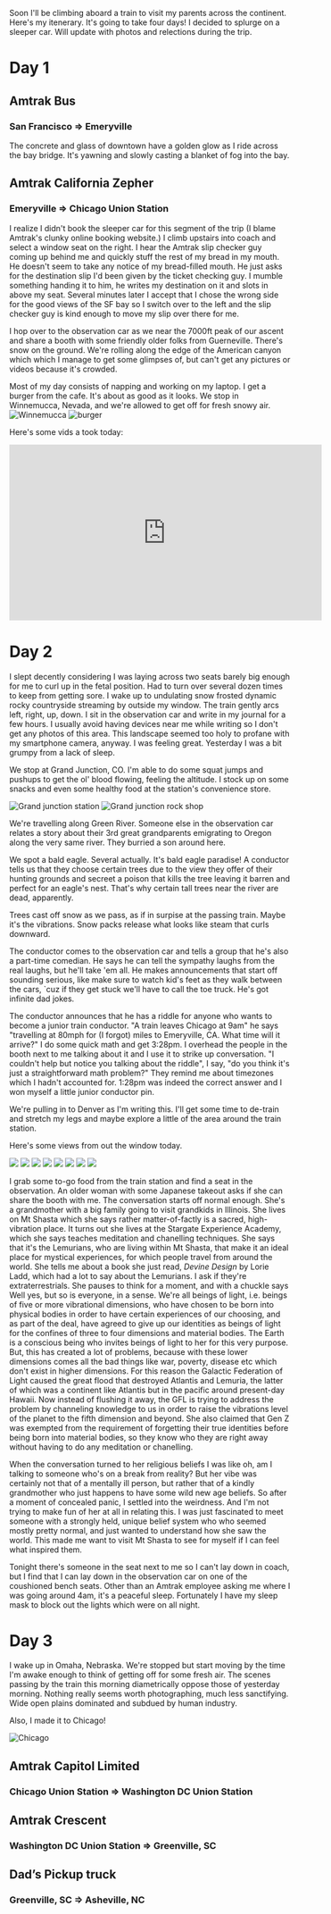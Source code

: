 Soon I'll be climbing aboard a train to visit my parents across the continent. Here's my itenerary. It's going to take four days! I decided to splurge on a sleeper car. Will update with photos and relections during the trip.

# Day 1

## Amtrak Bus
### San Francisco => Emeryville

The concrete and glass of downtown have a golden glow as I ride across the bay bridge. It's yawning and slowly casting a blanket of fog into the bay.

## Amtrak California Zepher
### Emeryville => Chicago Union Station

I realize I didn't book the sleeper car for this segment of the trip (I blame Amtrak's clunky online booking website.) I climb upstairs into coach and select a window seat on the right. I hear the Amtrak slip checker guy coming up behind me and quickly stuff the rest of my bread in my mouth. He doesn't seem to take any notice of my bread-filled mouth. He just asks for the destination slip I'd been given by the ticket checking guy. I mumble something handing it to him, he writes my destination on it and slots in above my seat. Several minutes later I accept that I chose the wrong side for the good views of the SF bay so I switch over to the left and the slip checker guy is kind enough to move my slip over there for me.

I hop over to the observation car as we near the 7000ft peak of our ascent and share a booth with some friendly older folks from Guerneville. There's snow on the ground. We're rolling along the edge of the American canyon which which I manage to get some glimpses of, but can't get any pictures or videos because it's crowded.

Most of my day consists of napping and working on my laptop. I get a burger from the cafe. It's about as good as it looks. We stop in Winnemucca, Nevada, and we're allowed to get off for fresh snowy air.
![Winnemucca](/a/zepher-capitol-crescent/winnemucca.jpg)
![burger](/a/zepher-capitol-crescent/burger.jpg)

Here's some vids a took today:
<iframe width="560" height="315" src="https://www.youtube-nocookie.com/embed/kNJZ3stnHH4" title="YouTube video player" frameborder="0" allow="accelerometer; autoplay; clipboard-write; encrypted-media; gyroscope; picture-in-picture" allowfullscreen></iframe>

# Day 2

I slept decently considering I was laying across two seats barely big enough for me to curl up in the fetal position. Had to turn over several dozen times to keep from getting sore. I wake up to undulating snow frosted dynamic rocky countryside streaming by outside my window. The train gently arcs left, right, up, down. I sit in the observation car and write in my journal for a few hours. I usually avoid having devices near me while writing so I don't get any photos of this area. This landscape seemed too holy to profane with my smartphone camera, anyway. I was feeling great. Yesterday I was a bit grumpy from a lack of sleep.

We stop at Grand Junction, CO. I'm able to do some squat jumps and pushups to get the ol' blood flowing, feeling the altitude. I stock up on some snacks and even some healthy food at the station's convenience store.

![Grand junction station](/a/zepher-capitol-crescent/IMG_1657.jpg "Brrr")
![Grand junction rock shop](/a/zepher-capitol-crescent/IMG_1658.jpg "Rocks!")

We're travelling along Green River. Someone else in the observation car relates a story about their 3rd great grandparents emigrating to Oregon along the very same river. They burried a son around here.

We spot a bald eagle. Several actually. It's bald eagle paradise! A conductor tells us that they choose certain trees due to the view they offer of their hunting grounds and secreet a poison that kills the tree leaving it barren and perfect for an eagle's nest. That's why certain tall trees near the river are dead, apparently.

Trees cast off snow as we pass, as if in surpise at the passing train. Maybe it's the vibrations. Snow packs release what looks like steam that curls downward.

The conductor comes to the observation car and tells a group that he's also a part-time comedian. He says he can tell the sympathy laughs from the real laughs, but he'll take 'em all. He makes announcements that start off sounding serious, like make sure to watch kid's feet as they walk between the cars, `cuz if they get stuck we'll have to call the toe truck. He's got infinite dad jokes.

The conductor announces that he has a riddle for anyone who wants to become a junior train conductor. "A train leaves Chicago at 9am" he says "travelling at 80mph for (I forgot) miles to Emeryville, CA. What time will it arrive?" I do some quick math and get 3:28pm. I overhead the people in the booth next to me talking about it and I use it to strike up conversation. "I couldn't help but notice you talking about the riddle", I say, "do you think it's just a straightforward math problem?" They remind me about timezones which I hadn't accounted for. 1:28pm was indeed the correct answer and I won myself a little junior conductor pin.

We're pulling in to Denver as I'm writing this. I'll get some time to de-train and stretch my legs and maybe explore a little of the area around the train station.

Here's some views from out the window today.

![](/a/zepher-capitol-crescent/IMG_1662.jpg)
![](/a/zepher-capitol-crescent/IMG_1665.jpg)
![](/a/zepher-capitol-crescent/IMG_1671.jpg)
![](/a/zepher-capitol-crescent/IMG_1681.jpg)
![](/a/zepher-capitol-crescent/IMG_1689.jpg)
![](/a/zepher-capitol-crescent/IMG_1692.jpg)
![](/a/zepher-capitol-crescent/IMG_1696.jpg)
![](/a/zepher-capitol-crescent/IMG_1710.jpg)

I grab some to-go food from the train station and find a seat in the observation. An older woman with some Japanese takeout asks if she can share the booth with me. The conversation starts off normal enough. She's a grandmother with a big family going to visit grandkids in Illinois. She lives on Mt Shasta which she says rather matter-of-factly is a sacred, high-vibration place. It turns out she lives at the Stargate Experience Academy, which she says teaches meditation and chanelling techniques. She says that it's the Lemurians, who are living within Mt Shasta, that make it an ideal place for mystical experiences, for which people travel from around the world. She tells me about a book she just read, _Devine Design_ by Lorie Ladd, which had a lot to say about the Lemurians. I ask if they're extraterrestrials. She pauses to think for a moment, and with a chuckle says Well yes, but so is everyone, in a sense. We're all beings of light, i.e. beings of five or more vibrational dimensions, who have chosen to be born into physical bodies in order to have certain experiences of our choosing, and as part of the deal, have agreed to give up our identities as beings of light for the confines of three to four dimensions and material bodies. The Earth is a conscious being who invites beings of light to her for this very purpose. But, this has created a lot of problems, because with these lower dimensions comes all the bad things like war, poverty, disease etc which don't exist in higher dimensions. For this reason the Galactic Federation of Light caused the great flood that destroyed Atlantis and Lemuria, the latter of which was a continent like Atlantis but in the pacific around present-day Hawaii. Now instead of flushing it away, the GFL is trying to address the problem by channeling knowledge to us in order to raise the vibrations level of the planet to the fifth dimension and beyond. She also claimed that Gen Z was exempted from the requirement of forgetting their true identities before being born into material bodies, so they know who they are right away without having to do any meditation or chanelling.

When the conversation turned to her religious beliefs I was like oh, am I talking to someone who's on a break from reality? But her vibe was certainly not that of a mentally ill person, but rather that of a kindly grandmother who just happens to have some wild new age beliefs. So after a moment of concealed panic, I settled into the weirdness. And I'm not trying to make fun of her at all in relating this. I was just fascinated to meet someone with a strongly held, unique belief system who who seemed mostly pretty normal, and just wanted to understand how she saw the world. This made me want to visit Mt Shasta to see for myself if I can feel what inspired them.

Tonight there's someone in the seat next to me so I can't lay down in coach, but I find that I can lay down in the observation car on one of the coushioned bench seats. Other than an Amtrak employee asking me where I was going around 4am, it's a peaceful sleep. Fortunately I have my sleep mask to block out the lights which were on all night.

# Day 3

I wake up in Omaha, Nebraska. We're stopped but start moving by the time I'm awake enough to think of getting off for some fresh air. The scenes passing by the train this morning diametrically oppose those of yesterday morning. Nothing really seems worth photographing, much less sanctifying. Wide open plains dominated and subdued by human industry.

Also, I made it to Chicago!

![Chicago](/a/zepher-capitol-crescent/chicago.jpg)

## Amtrak Capitol Limited
### Chicago Union Station => Washington DC Union Station

## Amtrak Crescent
### Washington DC Union Station => Greenville, SC

## Dad’s Pickup truck
### Greenville, SC => Asheville, NC
